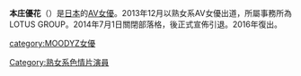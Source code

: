 {{unreferenced|time=2016-07-02T20:37:53+00:00}}
'''本庄優花'''（{{bd|1983年|7月31日||}}）是[[日本|日本]]的[[AV女優|AV女優]]。2013年12月以熟女系AV女優出道，所屬事務所為LOTUS GROUP。2014年7月1日關閉部落格，後正式宣佈引退。2016年復出。

{{DEFAULTSORT:Honjo Yuka}}
[[category:MOODYZ女優|category:MOODYZ女優]]
[[Category:熟女系色情片演員|Category:熟女系色情片演員]]